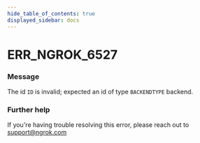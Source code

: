 ```yaml
---
hide_table_of_contents: true
displayed_sidebar: docs
---
```



# ERR_NGROK_6527

### Message

The id `ID` is invalid; expected an id of type `BACKENDTYPE` backend.

### Further help

If you're having trouble resolving this error, please reach out to [support@ngrok.com](mailto:support@ngrok.com?subject=Help%20with%20ERR_NGROK_6527)

<ErrorDetails error="err_ngrok_6527" />
